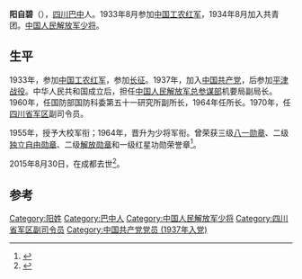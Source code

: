'''阳自碧'''（{{bd|1918年|12月|2015年|8月30日}}），[[四川|四川]][[巴中|巴中]]人。1933年8月参加[[中国工农红军|中国工农红军]]，1934年8月加入共青团。[[中国人民解放军少将|中国人民解放军少将]]。

== 生平 ==
1933年，参加[[中国工农红军|中国工农红军]]，参加[[长征|长征]]。1937年，加入[[中国共产党|中国共产党]]，后参加[[平津战役|平津战役]]。中华人民共和国成立后，担任[[中国人民解放军总参谋部|中国人民解放军总参谋部]]机要局副局长。1960年，任国防部国防科委第五十一研究所副所长，1964年任所长。1970年，任[[四川省军区|四川省军区]]副司令员。

1955年，授予大校军衔；1964年，晋升为少将军衔。曾荣获三级[[八一勋章_(1955年)|八一勋章]]、二级[[独立自由勋章|独立自由勋章]]、二级[[解放勋章|解放勋章]]和一级红星功勋荣誉章<ref>{{cite book|author1=鱼汲胜|title=开国将军纪念毛泽东诞辰一百周年墨宝选|date=1993年12月|publisher=北京：中国统计出版社|isbn=7-5037-1298-8|pages=133|accessdate=2015-10-12}}</ref>。

2015年8月30日，在成都去世<ref>{{cite news|title=阳自碧同志逝世|url=http://cpc.people.com.cn/n/2015/1009/c87393-27678736.html|accessdate=2015-10-12|agency=新华网|archive-date=2016-03-04|archive-url=https://web.archive.org/web/20160304064325/http://cpc.people.com.cn/n/2015/1009/c87393-27678736.html|dead-url=no}}</ref>。

==参考==
{{reflist}}
{{中国军事人物小作品}}

[[Category:阳姓|Category:阳姓]]
[[Category:巴中人|Category:巴中人]]
[[Category:中国人民解放军少将|Category:中国人民解放军少将]]
[[Category:四川省军区副司令员|Category:四川省军区副司令员]]
[[Category:中国共产党党员_(1937年入党)|Category:中国共产党党员 (1937年入党)]]